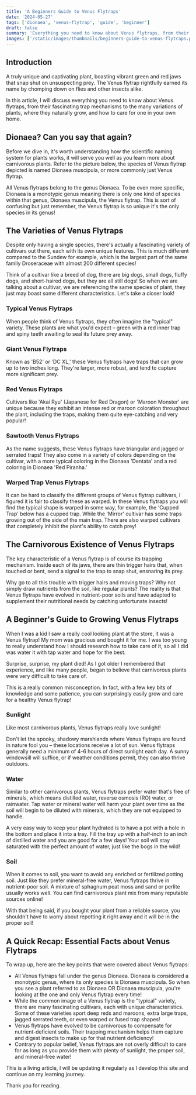 ```yaml
---
title: 'A Beginners Guide to Venus Flytraps'
date: '2024-05-27'
tags: ['dionaea', 'venus-flytrap', 'guide', 'beginner']
draft: false
summary: 'Everything you need to know about Venus flytraps, from their fascinating trap mechanisms to the many variations of plants, where they naturally grow, and how to care for one in your own home.'
images: ['/static/images/thumbnails/beginners-guide-to-venus-flytraps.png']
---
```


## Introduction

A truly unique and captivating plant, boasting vibrant green and red jaws that snap shut on unsuspecting prey. The Venus flytrap rightfully earned its name by chomping down on flies and other insects alike.

In this article, I will discuss everything you need to know about Venus flytraps, from their fascinating trap mechanisms to the many variations of plants, where they naturally grow, and how to care for one in your own home.

## Dionaea? Can you say that again?

Before we dive in, it's worth understanding how the scientific naming system for plants works, it will serve you well as you learn more about carnivorous plants. Refer to the picture below, the species of Venus flytrap depicted is named Dionaea muscipula, or more commonly just Venus flytrap.

All Venus flytraps belong to the genus Dionaea. To be even more specific, Dionaea is a monotypic genus meaning there is only one kind of species within that genus, Dionaea muscipula, the Venus flytrap. This is sort of confusing but just remember, the Venus flytrap is so unique it's the only species in its genus!

## The Varieties of Venus Flytraps

Despite only having a single species, there's actually a fascinating variety of cultivars out there, each with its own unique features. This is much different compared to the Sundew for example, which is the largest part of the same family Droseraceae with almost 200 different species!

Think of a cultivar like a breed of dog, there are big dogs, small dogs, fluffy dogs, and short-haired dogs, but they are all still dogs! So when we are talking about a cultivar, we are referencing the same species of plant, they just may boast some different characteristics. Let's take a closer look!

### Typical Venus Flytraps

When people think of Venus flytraps, they often imagine the "typical" variety. These plants are what you'd expect – green with a red inner trap and spiny teeth awaiting to seal its future prey away.

### Giant Venus Flytraps

Known as 'B52' or 'DC XL,' these Venus flytraps have traps that can grow up to two inches long. They're larger, more robust, and tend to capture more significant prey.

### Red Venus Flytraps

Cultivars like 'Akai Ryu' (Japanese for Red Dragon) or 'Maroon Monster' are unique because they exhibit an intense red or maroon coloration throughout the plant, including the traps, making them quite eye-catching and very popular!

### Sawtooth Venus Flytraps

As the name suggests, these Venus flytraps have triangular and jagged or serrated traps! They also come in a variety of colors depending on the cultivar, with a more typical coloring in the Dionaea 'Dentata' and a red coloring in Dionaea 'Red Piranha.'

### Warped Trap Venus Flytraps

It can be hard to classify the different groups of Venus flytrap cultivars, I figured it is fair to classify these as warped. In these Venus flytraps you will find the typical shape is warped in some way, for example, the 'Cupped Trap' below has a cupped trap. While the 'Mirror' cultivar has some traps growing out of the side of the main trap. There are also warped cultivars that completely inhibit the plant's ability to catch prey!

## The Carnivorous Existence of Venus Flytraps

The key characteristic of a Venus flytrap is of course its trapping mechanism. Inside each of its jaws, there are thin trigger hairs that, when touched or bent, send a signal to the trap to snap shut, ensnaring its prey.

Why go to all this trouble with trigger hairs and moving traps? Why not simply draw nutrients from the soil, like regular plants? The reality is that Venus flytraps have evolved in nutrient-poor soils and have adapted to supplement their nutritional needs by catching unfortunate insects!

## A Beginner's Guide to Growing Venus Flytraps

When I was a kid I saw a really cool looking plant at the store, it was a Venus flytrap! My mom was gracious and bought it for me. I was too young to really understand how I should research how to take care of it, so all I did was water it with tap water and hope for the best.

Surprise, surprise, my plant died! As I got older I remembered that experience, and like many people, began to believe that carnivorous plants were very difficult to take care of.

This is a really common misconception. In fact, with a few key bits of knowledge and some patience, you can surprisingly easily grow and care for a healthy Venus flytrap!

### Sunlight

Like most carnivorous plants, Venus flytraps really love sunlight!

Don't let the spooky, shadowy marshlands where Venus flytraps are found in nature fool you – these locations receive a lot of sun. Venus flytraps generally need a minimum of 4-6 hours of direct sunlight each day. A sunny windowsill will suffice, or if weather conditions permit, they can also thrive outdoors.

### Water

Similar to other carnivorous plants, Venus flytraps prefer water that's free of minerals, which means distilled water, reverse osmosis (RO) water, or rainwater. Tap water or mineral water will harm your plant over time as the soil will begin to be diluted with minerals, which they are not equipped to handle.

A very easy way to keep your plant hydrated is to have a pot with a hole in the bottom and place it into a tray. Fill the tray up with a half-inch to an inch of distilled water and you are good for a few days! Your soil will stay saturated with the perfect amount of water, just like the bogs in the wild!

### Soil

When it comes to soil, you want to avoid any enriched or fertilized potting soil. Just like they prefer mineral-free water, Venus flytraps thrive in nutrient-poor soil. A mixture of sphagnum peat moss and sand or perlite usually works well. You can find carnivorous plant mix from many reputable sources online!

With that being said, if you bought your plant from a reliable source, you shouldn't have to worry about repotting it right away and it will be in the proper soil!

## A Quick Recap: Essential Facts about Venus Flytraps

To wrap up, here are the key points that were covered about Venus flytraps:

- All Venus flytraps fall under the genus Dionaea. Dionaea is considered a monotypic genus, where its only species is Dionaea muscipula. So when you see a plant referred to as Dionaea OR Dionaea muscipula, you're looking at the one and only Venus flytrap every time!
- While the common image of a Venus flytrap is the "typical" variety, there are many fascinating cultivars, each with unique characteristics. Some of these varieties sport deep reds and maroons, extra large traps, jagged serrated teeth, or even warped or fused trap shapes!
- Venus flytraps have evolved to be carnivorous to compensate for nutrient-deficient soils. Their trapping mechanism helps them capture and digest insects to make up for that nutrient deficiency!
- Contrary to popular belief, Venus flytraps are not overly difficult to care for as long as you provide them with plenty of sunlight, the proper soil, and mineral-free water!

This is a living article, I will be updating it regularly as I develop this site and continue on my learning journey.

Thank you for reading.
